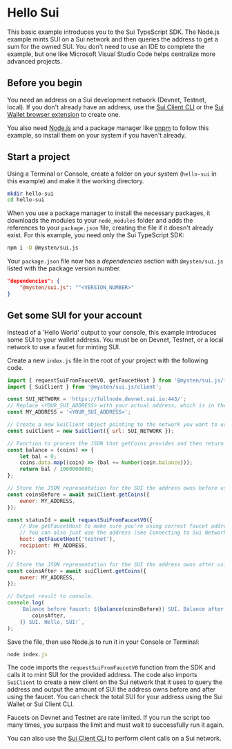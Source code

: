 # Hello Sui


This basic example introduces you to the Sui TypeScript SDK. The Node.js example mints SUI on a Sui
network and then queries the address to get a sum for the owned SUI. You don't need to use an IDE to
complete the example, but one like Microsoft Visual Studio Code helps centralize more advanced
projects.

## Before you begin

You need an address on a Sui development network (Devnet, Testnet, local). If you don't already have
an address, use the [Sui Client CLI](https://docs.sui.io/build/cli-client) or the
[Sui Wallet browser extension](https://docs.mystenlabs.com/wallet) to create one.

You also need [Node.js](https://nodejs.org/en/download/current) and a package manager like
[pnpm](https://pnpm.io/installation) to follow this example, so install them on your system if you
haven't already.

## Start a project

Using a Terminal or Console, create a folder on your system (`hello-sui` in this example) and make
it the working directory.

```sh
mkdir hello-sui
cd hello-sui
```

When you use a package manager to install the necessary packages, it downloads the modules to your
`node_modules` folder and adds the references to your `package.json` file, creating the file if it
doesn't already exist. For this example, you need only the Sui TypeScript SDK:

```sh npm2yarn
npm i -D @mysten/sui.js
```

Your `package.json` file now has a _dependencies_ section with `@mysten/sui.js` listed with the
package version number.

```json
"dependencies": {
    "@mysten/sui.js": "^<VERSION_NUMBER>"
}
```

## Get some SUI for your account

Instead of a 'Hello World' output to your console, this example introduces some SUI to your wallet
address. You must be on Devnet, Testnet, or a local network to use a faucet for minting SUI.

Create a new `index.js` file in the root of your project with the following code.

```js
import { requestSuiFromFaucetV0, getFaucetHost } from '@mysten/sui.js/faucet';
import { SuiClient } from '@mysten/sui.js/client';

const SUI_NETWORK = 'https://fullnode.devnet.sui.io:443/';
// Replace <YOUR_SUI_ADDRESS> with your actual address, which is in the form 0x123...
const MY_ADDRESS = '<YOUR_SUI_ADDRESS>';

// Create a new SuiClient object pointing to the network you want to use.
const suiClient = new SuiClient({ url: SUI_NETWORK });

// Function to process the JSON that getCoins provides and then return number of SUI.
const balance = (coins) => {
	let bal = 0;
	coins.data.map((coin) => (bal += Number(coin.balance)));
	return bal / 1000000000;
};

// Store the JSON representation for the SUI the address owns before using faucet.
const coinsBefore = await suiClient.getCoins({
	owner: MY_ADDRESS,
});

const statusId = await requestSuiFromFaucetV0({
	// Use getFaucetHost to make sure you're using correct faucet address.
	// You can also just use the address (see Connecting to Sui Network topic for values).
	host: getFaucetHost('testnet'),
	recipient: MY_ADDRESS,
});

// Store the JSON representation for the SUI the address owns after using faucet.
const coinsAfter = await suiClient.getCoins({
	owner: MY_ADDRESS,
});

// Output result to console.
console.log(
	`Balance before faucet: ${balance(coinsBefore)} SUI. Balance after: ${balance(
		coinsAfter,
	)} SUI. Hello, SUI!`,
);
```

Save the file, then use Node.js to run it in your Console or Terminal:

```javascript
node index.js
```

The code imports the `requestSuiFromFaucetV0` function from the SDK and calls it to mint SUI for the
provided address. The code also imports `SuiClient` to create a new client on the Sui network that
it uses to query the address and output the amount of SUI the address owns before and after using
the faucet. You can check the total SUI for your address using the Sui Wallet or Sui Client CLI.

<Callout type="info">
	Faucets on Devnet and Testnet are rate limited. If you run the script too many times, you surpass
	the limit and must wait to successfully run it again.
</Callout>

You can also use the [Sui Client CLI](https://docs.sui.io/build/cli-client) to perform client calls
on a Sui network.
